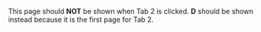 This page should **NOT** be shown when Tab 2 is clicked. **D** should be shown instead because it is the first page for Tab 2.